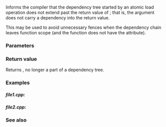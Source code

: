 {{cpp/title|kill_dependency}}
{{cpp/thread/navbar}}
{{ddcl|header=atomic|since=c++11|1=
template&lt; class T &gt;
T kill_dependency( T y ) noexcept;
}}

Informs the compiler that the dependency tree started by an {{lc|std::memory_order_consume}} atomic load operation does not extend past the return value of {{tt|std::kill_dependency}}; that is, the argument does not carry a dependency into the return value.

This may be used to avoid unnecessary {{lc|std::memory_order_acquire}} fences when the dependency chain leaves function scope (and the function does not have the {{attr|carries_dependency}} attribute).

===Parameters===
{{par begin}}
{{par|y|the expression whose return value is to be removed from a dependency tree}}
{{par end}}

===Return value===
Returns {{c|y}}, no longer a part of a dependency tree.

===Examples===
=====file1.cpp:=====
{{source|1=
struct Foo
{
    int* a;
    int* b;
};

std::atomic&lt;Foo*&gt; foo_head[10];
int foo_array[10][10];

// consume operation starts a dependency chain, which escapes this function
[[carries_dependency]] Foo* f(int i)
{
    return foo_head[i].load(memory_order_consume);
}

// the dependency chain enters this function through the right parameter and is
// killed before the function ends (so no extra acquire operation takes place)
int g(int* x, int* y [[carries_dependency]])
{
    return std::kill_dependency(foo_array[*x][*y]);
}
}}
=====file2.cpp:=====
{{source|1=
[[carries_dependency]] struct Foo* f(int i);
int g(int* x, int* y [[carries_dependency]]);

int c = 3;
void h(int i)
{
    Foo* p;
    p = f(i); // dependency chain started inside f continues into p without undue acquire
    do_something_with(g(&amp;c, p-&gt;a)); // p-&gt;b is not brought in from the cache
    do_something_with(g(p-&gt;a, &amp;c)); // left argument does not have the carries_dependency
                                    // attribute: memory acquire fence may be issued
                                    // p-&gt;b becomes visible before g() is entered
}
}}

===See also===
{{dsc begin}}
{{dsc inc|cpp/atomic/dsc memory_order}}
{{dsc see c|c/atomic/kill_dependency}}
{{dsc end}}

{{langlinks|de|es|fr|it|ja|pt|ru|zh}}